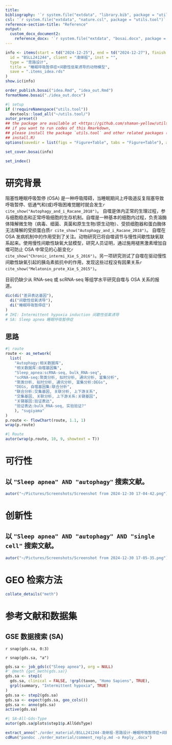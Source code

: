 ```yaml
---
title: 
bibliography: '`r system.file("extdata", "library.bib", package = "utils.tool")`'
csl: '`r system.file("extdata", "nature.csl", package = "utils.tool")`'
reference-section-title: "Reference"
output:
  custom_docx_document2:
    reference_docx: '`r system.file("extdata", "bosai.docx", package = "utils.tool")`'
---
```



```r
info <- items(start = td("2024-12-25"), end = td("2024-12-27"), finish = td("2024-12-30"),
  id = "BSLL241244", client = "凌继祖", inst = "",
  type = "思路设计",
  title = "睡眠呼吸暂停症+间歇性低氧诱导的动物模型",
  save = ".items_idea.rds"
)
show.ic(info)

order_publish.bosai("idea.Rmd", "idea_out.Rmd")
formatName.bosai("./idea_out.docx")
```

```r
#| setup
if (!requireNamespace("utils.tool"))
  devtools::load_all("~/utils.tool/")
autor_preset()
## the package are available at <https://github.com/shaman-yellow/utils.tool>
## if you want to run codes of this Rmarkdown,
## please install the package `utils.tool` and other related packages (run
## install.R)
options(savedir = list(figs = "Figure+Table", tabs = "Figure+Table"), autor_asis = F)
```

```r
set_cover.bosai(info)
```

```r
set_index()
```

# 研究背景 {#abstract}

阻塞性睡眠呼吸暂停 (OSA) 是一种呼吸障碍，当睡眠期间上呼吸道反复阻塞导致呼吸暂停、低通气和(或)呼吸困难觉醒时就会发生`r cite_show("Autophagy_and_i_Racane_2018")`。
自噬是体内正常的生理过程，参与细胞稳态和正常呼吸细胞的生存机制。自噬是一种基本的细胞内过程，负责溶酶体降解微生物（病毒、细菌、真菌和原生生物/原生动物）、受损细胞器和蛋白酶体无法降解的受损蛋白质`r cite_show("Autophagy_and_i_Racane_2018")`。
自噬在 OSA 发病机制中的作用受到了关注。动物研究已将自噬调节与慢性间歇性缺氧联系起来。使用慢性间歇性缺氧大鼠模型，研究人员证明，通过施用褪黑激素增加自噬可防止 OSA 中常见的心脏变化`r cite_show("Chronic_intermi_Xie_S_2016")`。另一项研究测试了自噬在驱动慢性间歇性缺氧引起的胰岛素抵抗中的作用，发现这些过程没有因果关系`r cite_show("Melatonin_prote_Xie_S_2015")`。

目前仍缺少从 RNA-seq 或 scRNA-seq 等组学水平研究自噬与 OSA 关系的报道。

```r
dic(di("差异表达基因"),
  di("间歇性低氧诱导"),
  di("睡眠呼吸暂停症")
)
# IHI: Intermittent hypoxia induction 间歇性低氧诱导
# SA: Sleep apnea 睡眠呼吸暂停症

```

## 思路 {#introduction}

```r
#| route
route <- as_network(
  list(
    "Autophagy:相关数据库",
    "相关数据库:自噬基因集",
    "Sleep_apnea:scRNA-seq, bulk_RNA-seq",
    "scRNA-seq:聚类分析, 拟时分析, 通讯分析, 富集分析",
    "聚类分析, 拟时分析, 通讯分析, 富集分析:DEGs",
    "DEGs, 自噬基因集:联合分析",
    "联合分析:交集基因, 关联分析, 上下游关系",
    "交集基因, 关联分析, 上下游关系:关键基因",
    "关键基因:验证表达",
    "验证表达:bulk_RNA-seq, 实验验证?"
    ), "sugiyama"
)
p.route <- flowChart(route, 1.1, 1)
wrap(p.route)
```

```r
#| Route
autor(wrap(p.route, 10, 9, showtext = T))
```


# 可行性 {#methods}

## 以 `"Sleep apnea" AND "autophagy"` 搜索文献。

```r
autor("~/Pictures/Screenshots/Screenshot from 2024-12-30 17-04-42.png")
```

# 创新性 {#results}

## 以 `"Sleep apnea" AND "autophagy" AND "single cell"` 搜索文献。

```r
autor("~/Pictures/Screenshots/Screenshot from 2024-12-30 17-05-35.png")
```

# GEO 检索方法

```r
collate_details("meth")
```

# 参考文献和数据集 {#workflow}

## GSE 数据搜索 (SA)

`r snap(gds.sa, 0:3)`

`r snap(gds.sa, "a")`

```r
gds.sa <- job_gds(c("Sleep apnea"), org = NULL)
#' @meth {get_meth(gds.sa)}
gds.sa <- step1(
  gds.sa, clinical = FALSE, !grpl(taxon, "Homo Sapiens", TRUE),
  grpl(summary, "Intermittent hypoxia", TRUE)
)
gds.sa <- step2(gds.sa)
gds.sa <- expect(gds.sa, geo_cols())
gds.sa <- anno(gds.sa)
active(gds.sa)

```


```r
#| SA-All-Gds-Type
autor(gds.sa@plots$step1$p.AllGdsType)
```

```r
extract_anno("./order_material/BSLL241244-凌继祖-思路设计-睡眠呼吸暂停症+间歇性低氧诱导的动物模型-2024.12.30-YRX批注.docx")
cdRun("pandoc ./order_material/comment_reply.md -o Reply_.docx")
```

